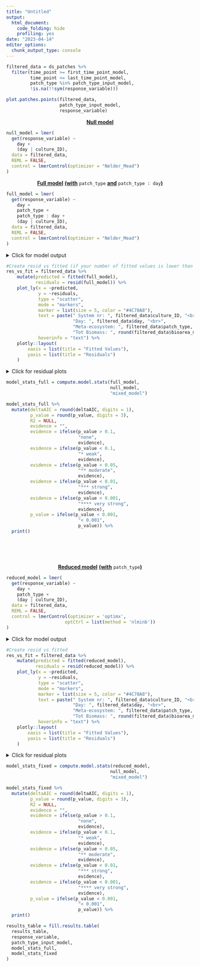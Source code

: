 ```yaml
---
title: "Untitled"
output:
  html_document:
    code_folding: hide
    profiling: yes
date: "2023-04-14"
editor_options: 
  chunk_output_type: console
---
```


```r
filtered_data = ds_patches %>%
  filter(time_point >= first_time_point_model,
         time_point <= last_time_point_model,
         patch_type %in% patch_type_input_model,
         !is.na(!!sym(response_variable)))
```

```r
plot.patches.points(filtered_data,
                    patch_type_input_model,
                    response_variable) 
```

<center>[**Null model**]{.underline}</center>

```r
null_model = lmer(
  get(response_variable) ~
    day + 
    (day | culture_ID), 
  data = filtered_data,
  REML = FALSE,
  control = lmerControl(optimizer = "Nelder_Mead")
)
```

<center>[**Full model**]{.underline} [**(with**]{.underline} `patch_type` [**and**]{.underline} `patch_type : day`[**)**]{.underline}</center>

```r
full_model = lmer(
  get(response_variable) ~
    day + 
    patch_type +
    patch_type : day + 
    (day | culture_ID), 
  data = filtered_data,
  REML = FALSE,
  control = lmerControl(optimizer = "Nelder_Mead")
)
```

<details>
  <summary>Click for model output</summary>
```r
print(summary(full_model), digits = 1)
```
</details>

```r
#Create resid vs fitted (if your number of fitted values is lower than the number of rows in the filtered dataset, it's probably because you have NAs)
res_vs_fit = filtered_data %>%
    mutate(predicted = fitted(full_model),
           residuals = resid(full_model)) %>%
    plot_ly(x = ~predicted,
            y = ~residuals,
            type = "scatter",
            mode = "markers",
            marker = list(size = 5, color = "#4C78A8"),
            text = paste(" System nr: ", filtered_data$culture_ID, "<br>",
                         "Day: ", filtered_data$day, "<br>",
                         "Meta-ecosystem: ", filtered_data$patch_type, "<br>",
                         "Tot Biomass: ", round(filtered_data$bioarea_mm2_per_ml, digits = 2), "<br>"),
            hoverinfo = "text") %>%
    plotly::layout(
        xaxis = list(title = "Fitted Values"),
        yaxis = list(title = "Residuals")
    )
```

<details>
  <summary>Click for residual plots</summary>
```r
res_vs_fit
qqnorm(resid(full_model))
```
</details>


```r
model_stats_full = compute.model.stats(full_model,
                                       null_model,
                                       "mixed_model")

model_stats_full %>%
  mutate(deltaAIC = round(deltaAIC, digits = 1),
         p_value = round(p_value, digits = 3),
         R2 = NULL,
         evidence = "",
         evidence = ifelse(p_value > 0.1, 
                           "none",
                           evidence),
         evidence = ifelse(p_value < 0.1, 
                           "* weak",
                           evidence),
         evidence = ifelse(p_value < 0.05, 
                           "** moderate",
                           evidence),
         evidence = ifelse(p_value < 0.01, 
                           "*** strong",
                           evidence),
         evidence = ifelse(p_value < 0.001, 
                           "**** very strong",
                           evidence),
         p_value = ifelse(p_value < 0.001,
                           "< 0.001",
                           p_value)) %>%
  print()
```

&nbsp;<br>
&nbsp;<br>
&nbsp;<br>

<center>[**Reduced model**]{.underline} [**(with**]{.underline} `patch_type`[**)**]{.underline}</center>

```r
reduced_model = lmer(
  get(response_variable) ~
    day + 
    patch_type + 
    (day | culture_ID), 
  data = filtered_data,
  REML = FALSE,
  control = lmerControl(optimizer = 'optimx', 
                      optCtrl = list(method = 'nlminb'))
)
```

<details>
  <summary>Click for model output</summary>
```r
print(summary(reduced_model), digits = 1)
```
</details>

```r
#Create resid vs fitted
res_vs_fit = filtered_data %>%
    mutate(predicted = fitted(reduced_model),
           residuals = resid(reduced_model)) %>%
    plot_ly(x = ~predicted,
            y = ~residuals,
            type = "scatter",
            mode = "markers",
            marker = list(size = 5, color = "#4C78A8"),
            text = paste(" System nr: ", filtered_data$culture_ID, "<br>",
                         "Day: ", filtered_data$day, "<br>",
                         "Meta-ecosystem: ", filtered_data$patch_type, "<br>",
                         "Tot Biomass: ", round(filtered_data$bioarea_mm2_per_ml, digits = 2), "<br>"),
            hoverinfo = "text") %>%
    plotly::layout(
        xaxis = list(title = "Fitted Values"),
        yaxis = list(title = "Residuals")
    )
```

<details>
  <summary>Click for residual plots</summary>
```r
res_vs_fit
qqnorm(resid(reduced_model))
```
</details>

```r
model_stats_fixed = compute.model.stats(reduced_model,
                                       null_model,
                                       "mixed_model")

model_stats_fixed %>%
  mutate(deltaAIC = round(deltaAIC, digits = 1),
         p_value = round(p_value, digits = 3),
         R2 = NULL,
         evidence = "",
         evidence = ifelse(p_value > 0.1, 
                           "none",
                           evidence),
         evidence = ifelse(p_value < 0.1, 
                           "* weak",
                           evidence),
         evidence = ifelse(p_value < 0.05, 
                           "** moderate",
                           evidence),
         evidence = ifelse(p_value < 0.01, 
                           "*** strong",
                           evidence),
         evidence = ifelse(p_value < 0.001, 
                           "**** very strong",
                           evidence),
         p_value = ifelse(p_value < 0.001,
                           "< 0.001",
                           p_value)) %>%
  print()
```

```r
results_table = fill.results.table(
  results_table,
  response_variable,
  patch_type_input_model,
  model_stats_full,
  model_stats_fixed
)
```